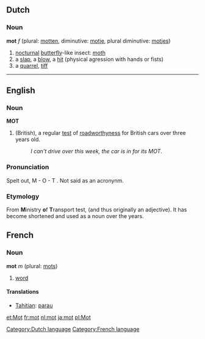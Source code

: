 ==Dutch==
===Noun===
'''mot''' ''f'' (plural: [[motten]], diminutive: [[motje]], plural diminutive: [[motjes]])

#[[nocturnal]] [[butterfly]]-like insect: [[moth]]
#a [[slap]], a [[blow]], a [[hit]] (physical agression with hands or fists)
#a [[quarrel]], [[tiff]]

----
==English==
===Noun===
'''MOT'''
# (British), a regular [[test]] of [[roadworthyness]] for British cars over three years old.
#: ''I can't drive over this week, the car is in for its MOT''.
===Pronunciation===
Spelt out, M - O - T .  Not said as an acronynm.
===Etymology===
From '''M'''inistry '''o'''f '''T'''ransport test, (and thus originally an adjective). It has become shortened and used as a noun over the years.
==French==
===Noun===

'''mot''' ''m'' (plural: [[mots]])

# [[word]]

====Translations====
*[[Tahitian]]: [[parau]]

[[Category:Dutch language]]
[[Category:French language]]

[[et:Mot]]
[[fr:mot]]
[[nl:mot]]
[[ja:mot]]
[[pl:Mot]]